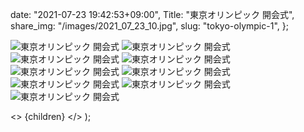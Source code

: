 
  date: "2021-07-23 19:42:53+09:00",
  Title: "東京オリンピック 開会式",
  share_img: "/images/2021_07_23_10.jpg",
  slug: "tokyo-olympic-1",
};

![東京オリンピック 開会式](/images/2021_07_23_7.jpg)
![東京オリンピック 開会式](/images/2021_07_23_8.jpg)
![東京オリンピック 開会式](/images/2021_07_23_9.jpg)
![東京オリンピック 開会式](/images/2021_07_23_10.jpg)
![東京オリンピック 開会式](/images/2021_07_23_11.jpg)
![東京オリンピック 開会式](/images/2021_07_23_12.jpg)
![東京オリンピック 開会式](/images/2021_07_23_13.jpg)
![東京オリンピック 開会式](/images/2021_07_23_14.jpg)
![東京オリンピック 開会式](/images/2021_07_23_15.jpg)

  <>
    <Head>
      <title>{meta.Title} | 異郷好実</title>
    </Head>
    <PostLayout meta={meta}>{children}</PostLayout>
  </>
);
